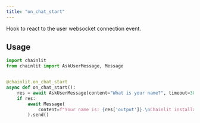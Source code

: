 ```yaml
---
title: "on_chat_start"
---
```


Hook to react to the user websocket connection event.

## Usage

```python Code Example
import chainlit
from chainlit import AskUserMessage, Message


@chainlit.on_chat_start
async def on_chat_start():
    res = await AskUserMessage(content="What is your name?", timeout=30).send()
    if res:
        await Message(
            content=f"Your name is: {res['output']}.\nChainlit installation is working!\nYou can now start building your own chainlit apps!",
        ).send()
```
